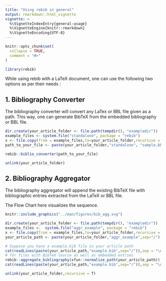 ```yaml
---
title: "Using rebib in general"
output: rmarkdown::html_vignette
vignette: >
  %\VignetteIndexEntry{general-usage}
  %\VignetteEngine{knitr::rmarkdown}
  %\VignetteEncoding{UTF-8}
---
```


```r
knitr::opts_chunk$set(
  collapse = TRUE,
  comment = "#>"
)
```

```r
library(rebib)
```


While using rebib with a LaTeX document, one can use the following two options as per their needs :

## 1. Bibliography Converter
The bibliography converter will convert any LaTex or BBL file given as a path. This way, one can generate BibTeX from the embedded bibliography or BBL file.

```r
dir.create(your_article_folder <- file.path(tempdir(), "exampledir"))
example_files <- system.file("standalone", package = "rebib")
x <- file.copy(from = example_files,to=your_article_folder,recursive = T,)
path_to_your_file <- paste(your_article_folder,"standalone", "sample.bbl", sep = "/")
```


```r
rebib::biblio_converter(path_to_your_file)
```

```r
unlink(your_article_folder)
```

## 2. Bibliography Aggregator
The bibliography aggregator will append the existing BibTeX file with bibliographic entries extracted from the LaTeX or BBL file.

The Flow Chart here visualizes the sequence.
```r
knitr::include_graphics("../man/figures/bib_agg.svg")
```

```r
dir.create(your_article_folder <- file.path(tempdir(), "exampledir"))
example_files <-  system.file("aggr_example", package = "rebib")
x <- file.copy(from = example_files,to=your_article_folder,recursive = T,)
your_article_path <- paste(your_article_folder,"aggr_example",sep="/")
```

```r
# Suppose you have a example.bib file in your article path
cat(readLines(paste(your_article_path,"example.bib",sep="/")),sep = "\n")
# for files with BibTeX source as well as embedded entries
rebib::aggregate_bibliography(xfun::normalize_path(your_article_path))
cat(readLines(paste(your_article_path,"example.bib",sep="/")),sep = "\n")
```

```r
unlink(your_article_folder,recursive = T)
```
